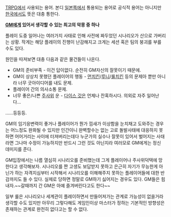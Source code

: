 [[TRPG]]에서 사용되는 용어. 본디 [[일본]]쪽에서 통용되는 용어로 공식적 용어는 아니지만 [[한국]]에서도 뜻은 대충 통한다.

'''[[GM]]에게 있어서 생각할 수 있는 최고의 악몽 중 하나'''

플레이 도중 일어나는 여러가지 사태로 인해 사전에 짜두었던 시나리오가 산으로 가버리는 상황.
작게는 해당 플레이의 진행이 난감해지고 크게는 세션 혹은 팀의 붕괴를 부를 수도 있다.

원인을 따져보면 대충 다음과 같은 물건들이 나온다.

* GM의 준비부족 - 이건 답이없다. 순전히 GM자신의 잘못이기 때문에.
* GM이 상상치 못했던 플레이어의 행동 - [[먼치킨]]/[[루니]]/[[룰치킨]] 등의 문제아 뿐만 아니라 너무 굿아이디어를 내도 문제.
* 플레이어 간의 의사소통 문제.
* 너무 좋은/나쁜 [[주사위]] 운 - [[다이스 갓]]은 언제나 잔혹하시다. 의외로 자주 일어난다...

……등등등.

GM의 임기응변력이 좋거나 플레이어가 뭔가 낌새가 이상함을 눈치채고 도와주는 경우는 어느정도 완화될 수 있지만 인간이니 완벽할수는 없는 고로 돌발사태에 대응하지 못하면 어어거리는 사이에 터져버리는데다 누군가의 실수나 잘못이 있어서 벌어지는 사태라면 그나마 수정이 가능하지만 반드시 그런 것도 아닌지라 여러모로 GM에게는 정신 데미지를 준다. 

GM입장에서는 나름 열심히 시나리오를 준비했는데 그게 플레이어나 주사위덕택에 망한다고 생각해보자. 시나리오를 짠 고생도 보답받지 못하고 은근히 자기가 무능한게 아닌가 하는 자격지심부터 시작해서 시나리오를 이해해주지 못하는 플레이어들에 대한 반감까지도 들 수 있다. 실제로 당하면 정말로 GM하기 싫어지는 경우도 있다. GM들은 힘내자.~~갈때까지 간 GM은 아예 즐겨버린다고도 한다~~

일부 룰은 시나리오나 세계관이 플레이하면서 만들어져가는 관계로 가능성이 없을거라 생각할 수도 있지만 아무리 그렇다해도 게임인이상 마스터가 정하는 기본적인 방향성은 존재하는 관계로 완전히 없다고는 할 수 없다. 

